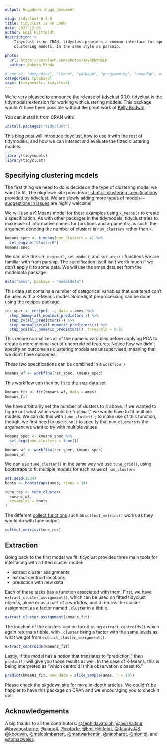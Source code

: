 ```yaml
---
output: hugodown::hugo_document

slug: tidyclust-0-1-0
title: tidyclust is on CRAN
date: 2022-12-06
author: Emil Hvitfeldt
description: >
    Tidyclust is on CRAN. tidyclust provides a common interface for specifying 
    clustering models, in the same style as parsnip.

photo:
  url: https://unsplash.com/photos/4Xy08NbMBLM
  author: Ankush Minda

# one of: "deep-dive", "learn", "package", "programming", "roundup", or "other"
categories: [package] 
tags: [tidymodels, tidyclust]
---
```


<!--
TODO:
* [X] Look over / edit the post's title in the yaml
* [X] Edit (or delete) the description; note this appears in the Twitter card
* [X] Pick category and tags (see existing with `hugodown::tidy_show_meta()`)
* [X] Find photo & update yaml metadata
* [X] Create `thumbnail-sq.jpg`; height and width should be equal
* [X] Create `thumbnail-wd.jpg`; width should be >5x height
* [X] `hugodown::use_tidy_thumbnails()`
* [X] Add intro sentence, e.g. the standard tagline for the package
* [X] `usethis::use_tidy_thanks()`
-->

We're very pleased to announce the release of [tidyclust](https://tidyclust.tidymodels.org/) 0.1.0. tidyclust is the tidymodels extension for working with clustering models. This package wouldn't have been possible without the great work of [Kelly Bodwin](https://twitter.com/KellyBodwin).

You can install it from CRAN with:

```r
install.packages("tidyclust")
```

This blog post will introduce tidyclust, how to use it with the rest of tidymodels, and how we can interact and evaluate the fitted clustering models.

```r
library(tidymodels) 
library(tidyclust)
```

## Specifying clustering models

The first thing we need to do is decide on the type of clustering model we want to fit. The pkgdown site provides a [list of all clustering specifications](https://tidyclust.tidymodels.org/reference/index.html#specifications) provided by tidyclust. We are slowly adding more types of models—[suggestions in issues](https://github.com/tidymodels/tidyclust/issues) are highly welcome!

We will use a K-Means model for these examples using `k_means()` to create a specification. As with other packages in the tidymodels, tidyclust tries to make use of informative names for functions and arguments; as such, the argument denoting the number of clusters is `num_clusters` rather than `k`.

```r
kmeans_spec <- k_means(num_clusters = 4) %>%
  set_engine("ClusterR")
kmeans_spec
```

We can use the `set_engine()`, `set_mode()`, and `set_args()` functions we are familiar with from parsnip. The specification itself isn't worth much if we don't apply it to some data. We will use the ames data set from the modeldata package

```r
data("ames", package = "modeldata")
```

This data set contains a number of categorical variables that unaltered can't be used with a K-Means model. Some light preprocessing can be done using the recipes package.

```r
rec_spec <- recipe(~ ., data = ames) %>%
  step_dummy(all_nominal_predictors()) %>%
  step_zv(all_predictors()) %>%
  step_normalize(all_numeric_predictors()) %>%
  step_pca(all_numeric_predictors(), threshold = 0.8)
```

This recipe normalizes all of the numeric variables before applying PCA to create a more minimal set of uncorrelated features. Notice how we didn't specify an outcome as clustering models are unsupervised, meaning that we don't have outcomes.

These two specifications can be combined in a `workflow()` 

```r
kmeans_wf <- workflow(rec_spec, kmeans_spec)
```

This workflow can then be fit to the `ames` data set

```r
kmeans_fit <- fit(kmeans_wf, data = ames)
kmeans_fit
```

We have arbitrarily set the number of clusters to 4 above. If we wanted to figure out what values would be "optimal," we would have to fit multiple models. We can do this with `tune_cluster()`; to make use of this function, though, we first need to use `tune()` to specify that `num_clusters` is the argument we want to try with multiple values

```r
kmeans_spec <- kmeans_spec %>% 
  set_args(num_clusters = tune())

kmeans_wf <- workflow(rec_spec, kmeans_spec)
kmeans_wf
```

We can use `tune_cluster()` in the same way we use `tune_grid()`, using bootstraps to fit multiple models for each value of `num_clusters`

```r
set.seed(1234)
boots <- bootstraps(ames, times = 10)

tune_res <- tune_cluster(
  kmeans_wf,
  resamples = boots
)
```

The different [collect functions](https://tune.tidymodels.org/reference/collect_predictions.html) such as `collect_metrics()` works as they would do with tune output.

```r
collect_metrics(tune_res)
```

## Extraction

Going back to the first model we fit, tidyclust provides three main tools for interfacing with a fitted cluster model:

- extract cluster assignments
- extract centroid locations
- prediction with new data

Each of these tasks has a function associated with them. First, we have `extract_cluster_assignment()`, which can be used on fitted tidyclust objects, alone or as a part of a workflow, and it returns the cluster assignment as a factor named `.cluster` in a tibble.

```r
extract_cluster_assignment(kmeans_fit)
```

The location of the clusters can be found using `extract_centroids()` which again returns a tibble, with `.cluster` being a factor with the same levels as what we got from `extract_cluster_assignment()`.

```r
extract_centroids(kmeans_fit)
```

Lastly, if the model has a notion that translates to "prediction," then `predict()` will give you those results as well. In the case of K-Means, this is being interpreted as "which centroid is this observation closest to."

```r
predict(kmeans_fit, new_data = slice_sample(ames, n = 10))
```

Please check the [pkgdown site](https://tidyclust.tidymodels.org/) for more in-depth articles. We couldn't be happier to have this package on CRAN and we encouraging you to check it out.

## Acknowledgements

A big thanks to all the contributors: [&#x0040;aephidayatuloh](https://github.com/aephidayatuloh), [&#x0040;avishaitsur](https://github.com/avishaitsur), [&#x0040;bryanosborne](https://github.com/bryanosborne), [&#x0040;cgoo4](https://github.com/cgoo4), [&#x0040;coforfe](https://github.com/coforfe), [&#x0040;EmilHvitfeldt](https://github.com/EmilHvitfeldt), [&#x0040;JauntyJJS](https://github.com/JauntyJJS), [&#x0040;kbodwin](https://github.com/kbodwin), [&#x0040;malcolmbarrett](https://github.com/malcolmbarrett), [&#x0040;mattwarkentin](https://github.com/mattwarkentin), [&#x0040;ninohardt](https://github.com/ninohardt), [&#x0040;nipnipj](https://github.com/nipnipj), and [&#x0040;tomazweiss](https://github.com/tomazweiss).
